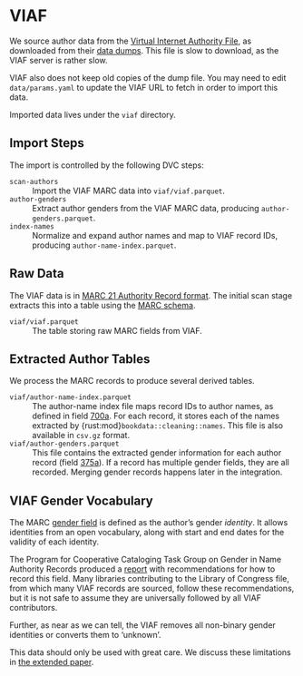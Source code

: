 # VIAF

We source author data from the [Virtual Internet Authority File](http://viaf.org), as downloaded from
their [data dumps](http://viaf.org/viaf/data).  This file is slow to download, as the VIAF server is
rather slow.

:::{.callout-note}
VIAF also does not keep old copies of the dump file.  You may need to edit
`data/params.yaml` to update the VIAF URL to fetch in order to import this data.
:::

Imported data lives under the `viaf` directory.

## Import Steps

The import is controlled by the following DVC steps:

`scan-authors`
:   Import the VIAF MARC data into `viaf/viaf.parquet`{.file}.

`author-genders`
:   Extract author genders from the VIAF MARC data, producing `author-genders.parquet`{.file}.

`index-names`
:   Normalize and expand author names and map to VIAF record IDs, producing `author-name-index.parquet`{.file}.

## Raw Data

The VIAF data is in [MARC 21 Authority Record format](https://www.loc.gov/marc/authority/).  The initial
scan stage extracts this into a table using the [MARC schema](marc-format).

`viaf/viaf.parquet`{#file-viaf-viaf-parquet}
:   The table storing raw MARC fields from VIAF.


## Extracted Author Tables

We process the MARC records to produce several derived tables.

`viaf/author-name-index.parquet`{#file-viaf-author-name-index-parquet}
:   The author-name index file maps record IDs to author names, as defined in field [700a][].  For each record, it stores each of the
names extracted by {rust:mod}`bookdata::cleaning::names`.  This file is also available in `csv.gz` format.


`viaf/author-genders.parquet`{#file-viaf-author-genders-parquet}
:   This file contains the extracted gender information for each author record (field [375a][]).  If a record has multiple
gender fields, they are all recorded.  Merging gender records happens later in the integration.


[700a]: https://www.loc.gov/marc/authority/ad700.html
[375a]: https://www.loc.gov/marc/authority/ad375.html

## VIAF Gender Vocabulary

The MARC [gender field][375a] is defined as the author's gender *identity*.  It
allows identities from an open vocabulary, along with start and end dates for
the validity of each identity.

The Program for Cooperative Cataloging Task Group on Gender in Name Authority Records produced a
[report](https://www.loc.gov/aba/pcc/documents/Gender_375%20field_RecommendationReport.pdf) with
recommendations for how to record this field.  Many libraries contributing to the Library of Congress
file, from which many VIAF records are sourced, follow these recommendations, but it is not safe
to assume they are universally followed by all VIAF contributors.

Further, as near as we can tell, the VIAF removes all non-binary gender identities or converts them
to ‘unknown’.

This data should only be used with great care.  We discuss these limitations in
[the extended paper](https://md.ekstrandom.net/pubs/bag-extended).
